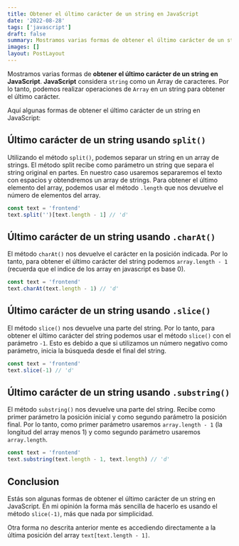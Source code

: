 ```yaml
---
title: Obtener el último carácter de un string en JavaScript
date: '2022-08-28'
tags: ['javascript']
draft: false
summary: Mostramos varias formas de obtener el último carácter de un string en JavaScript. Como javascript entiende un Objecto string como un Array de caracteres, podemos realizar operaciones de Array en un string para obtener el último carácter.
images: []
layout: PostLayout
---
```


Mostramos varias formas de **obtener el último carácter de un string en JavaScript**. **JavaScript** considera `string` como un Array de caracteres. Por lo tanto, podemos realizar operaciones de `Array` en un string para obtener el último carácter.

Aquí algunas formas de obtener el último carácter de un string en JavaScript:

## Último carácter de un string usando `split()`

Utilizando el método `split()`, podemos separar un string en un array de strings. El método split recibe como parámetro un string que separa el string original en partes. En nuestro caso usaremos separaremos el texto con espacios y obtendremos un array de strings. Para obtener el último elemento del array, podemos usar el método `.length` que nos devuelve el número de elementos del array.

```javascript
const text = 'frontend'
text.split('')[text.length - 1] // 'd'
```

## Último carácter de un string usando `.charAt()`

El método `charAt()` nos devuelve el carácter en la posición indicada. Por lo tanto, para obtener el último carácter del string podemos `array.length - 1` (recuerda que el indice de los array en javascript es base 0).

```javascript
const text = 'frontend'
text.charAt(text.length - 1) // 'd'
```

## Último carácter de un string usando `.slice()`

El método `slice()` nos devuelve una parte del string. Por lo tanto, para obtener el último carácter del string podemos usar el método `slice()` con el parámetro `-1`. Esto es debido a que si utilizamos un número negativo como parámetro, inicia la búsqueda desde el final del string.

```javascript
const text = 'frontend'
text.slice(-1) // 'd'
```

## Último carácter de un string usando `.substring()`

El método `substring()` nos devuelve una parte del string. Recibe como primer parámetro la posición inicial y como segundo parámetro la posición final. Por lo tanto, como primer parámetro usaremos `array.length - 1` (la longitud del array menos 1) y como segundo parámetro usaremos `array.length`.

```javascript
const text = 'frontend'
text.substring(text.length - 1, text.length) // 'd'
```

## Conclusion

Estás son algunas formas de obtener el último carácter de un string en JavaScript. En mi opinión la forma más sencilla de hacerlo es usando el método `slice(-1)`, más que nada por simplicidad.

Otra forma no descrita anterior mente es accediendo directamente a la última posición del array `text[text.length - 1]`.
